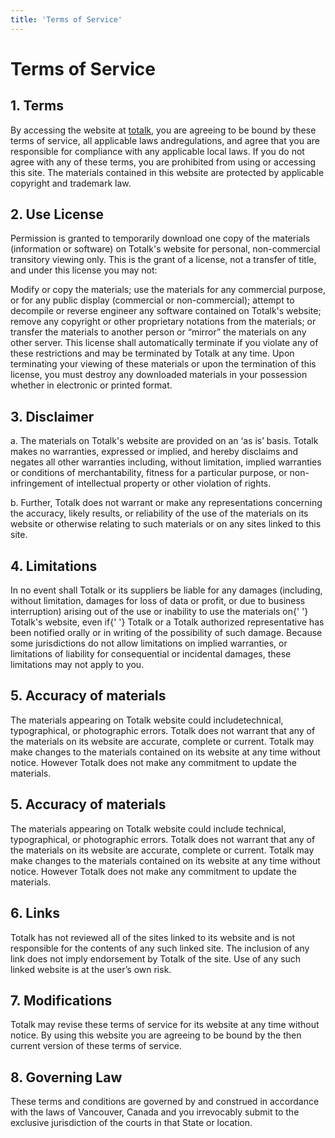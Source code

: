 ```yaml
---
title: 'Terms of Service'
---
```


# Terms of Service

## 1. Terms

By accessing the website at [totalk](/),
you are agreeing to be bound by these terms of service, all applicable laws andregulations, and agree that you are responsible for compliance with any applicable local laws. If you do not agree with any of these terms, you are prohibited from using or accessing this site. The materials contained in this website are protected by applicable copyright and trademark law.

## 2. Use License

Permission is granted to temporarily download one copy of the materials (information or software) on Totalk's website for personal, non-commercial transitory viewing only. This is the grant of a license, not a transfer of title, and under this license you may not:

Modify or copy the materials; use the materials for any commercial purpose, or for any public display (commercial or non-commercial); attempt to decompile or reverse engineer any software contained on Totalk's website; remove any copyright or other proprietary notations from the materials; or transfer the materials to another person or “mirror” the materials on any other server. This license shall automatically terminate if you violate any of these restrictions and may be terminated by Totalk at any time. Upon terminating your viewing of these materials or upon the termination of this license, you must destroy any downloaded materials in your possession whether in electronic or printed format.

## 3. Disclaimer

a. The materials on Totalk's website are provided on an ‘as is’ basis. Totalk makes no warranties, expressed or implied, and hereby disclaims and negates all other warranties including, without limitation, implied warranties or conditions of merchantability, fitness for a particular purpose, or non-infringement of intellectual property or other violation of rights.

b. Further, Totalk does not warrant or make any representations concerning the accuracy, likely results, or reliability of the use of the materials on its website or otherwise relating to such materials or on any sites linked to this site.

## 4. Limitations

In no event shall Totalk or its suppliers be liable for any damages (including, without limitation, damages for loss of data or profit, or due to business interruption) arising out of the use or inability to use the materials on{' '} Totalk's website, even if{' '} Totalk or a Totalk authorized representative has been notified orally or in writing of the possibility of such damage. Because some jurisdictions do not allow limitations on implied warranties, or limitations of liability for consequential or incidental damages, these limitations may not apply to you.

## 5. Accuracy of materials

The materials appearing on Totalk website could includetechnical, typographical, or photographic errors. Totalk does not warrant that any of the materials on its website are accurate, complete or current. Totalk may make changes to the materials contained on its website at any time without notice. However Totalk does not make any commitment to update the materials.

## 5. Accuracy of materials

The materials appearing on Totalk website could include technical, typographical, or photographic errors. Totalk does not warrant that any of the materials on its website are accurate, complete or current. Totalk may make changes to the materials contained on its website at any time without notice. However Totalk does not make any commitment to update the
materials.

## 6. Links

Totalk has not reviewed all of the sites linked to its website and is not responsible for the contents of any such linked site. The inclusion of any link does not imply endorsement by Totalk of the site. Use of any such linked website is at the user’s own risk.

## 7. Modifications

Totalk may revise these terms of service for its website at any time without notice. By using this website you are agreeing to be bound by the then current version of these terms of service.

## 8. Governing Law

These terms and conditions are governed by and construed in accordance with the laws of Vancouver, Canada and you irrevocably submit to the exclusive jurisdiction of the courts in that State or location.
